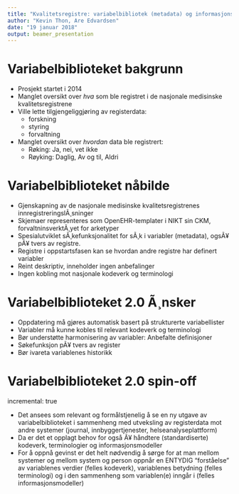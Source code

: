 ```yaml
---
title: "Kvalitetsregistre: variabelbibliotek (metadata) og informasjonsutveksling"
author: "Kevin Thon, Are Edvardsen"
date: "19 januar 2018"
output: beamer_presentation
---
```



Variabelbiblioteket bakgrunn
========================================================
* Prosjekt startet i 2014
* Manglet oversikt over *hva* som ble registret i de nasjonale medisinske kvalitetsregistrene
* Ville lette tilgjengeliggjøring av registerdata: 
    + forskning 
    + styring 
    + forvaltning
  
* Manglet oversikt over *hvordan* data ble registrert:
    + Røking: Ja, nei, vet ikke
    + Røyking: Daglig, Av og til, Aldri
  

  


Variabelbiblioteket nåbilde
========================================================
- Gjenskapning av de nasjonale medisinske kvalitetsregistrenes innregistreringslÃ¸sninger
- Skjemaer representeres som OpenEHR-templater i NIKT sin CKM, forvaltninsverktÃ¸yet for arketyper
- Spesialutviklet sÃ¸kefunksjonalitet for sÃ¸k i variabler (metadata), ogsÃ¥ pÃ¥ tvers av registre.
- Registre i oppstartsfasen kan se hvordan andre registre har definert variabler
- Reint deskriptiv, inneholder ingen anbefalinger
- Ingen kobling mot nasjonale kodeverk og terminologi

Variabelbiblioteket 2.0 Ã¸nsker
========================================================
- Oppdatering må gjøres automatisk basert på strukturerte variabellister
- Variabler må kunne kobles til relevant kodeverk og terminologi
- Bør understøtte harmonisering av variabler: Anbefalte definisjoner
- Søkefunksjon pÃ¥ tvers av register
- Bør ivareta variablenes historikk

Variabelbiblioteket 2.0 spin-off
========================================================
incremental: true

- Det ansees som relevant og formålstjenelig å se en ny utgave av
variabelbiblioteket i sammenheng med utveksling av registerdata mot andre
systemer (journal, innbyggertjenester, helseanalyseplattform)
- Da er det et opplagt behov for også Ã¥ håndtere (standardiserte) kodeverk,
terminologier og informasjonsmodeller
- For å oppnå gevinst er det helt nødvendig å sørge for at man mellom systemer
og mellom system og person oppnår en ENTYDIG "forståelse" av variablenes verdier (felles kodeverk), variablenes betydning (felles terminologi) og i den sammenheng som variablen(e) inngår i (felles informasjonsmodeller)
